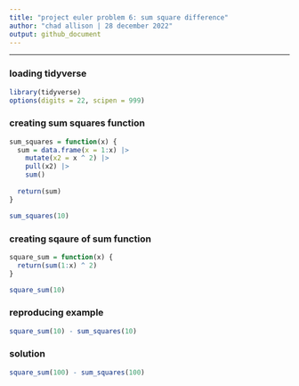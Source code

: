 ---
title: "project euler problem 6: sum square difference"
author: "chad allison | 28 december 2022"
output: github_document
---

___

### loading tidyverse

```{r message = F, warning = F}
library(tidyverse)
options(digits = 22, scipen = 999)
```

### creating sum squares function

```{r}
sum_squares = function(x) {
  sum = data.frame(x = 1:x) |>
    mutate(x2 = x ^ 2) |>
    pull(x2) |>
    sum()
  
  return(sum)
}

sum_squares(10)
```

### creating sqaure of sum function

```{r}
square_sum = function(x) {
  return(sum(1:x) ^ 2)
}

square_sum(10)
```

### reproducing example

```{r}
square_sum(10) - sum_squares(10)
```

### solution

```{r}
square_sum(100) - sum_squares(100)
```















































